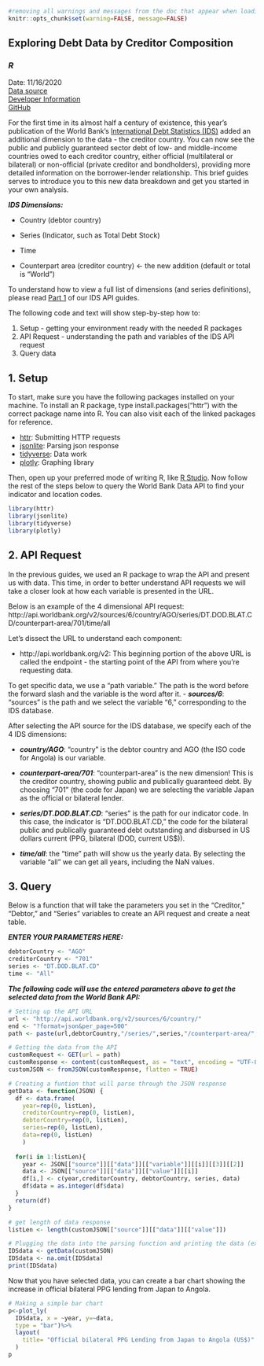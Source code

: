 
```{r global_options, include=FALSE}
#removing all warnings and messages from the doc that appear when loading the packages
knitr::opts_chunk$set(warning=FALSE, message=FALSE)
```
## Exploring Debt Data by Creditor Composition
### *R*
Date: 11/16/2020 <br>
[Data source](https://datacatalog.worldbank.org/dataset/international-debt-statistics)<br>
[Developer Information](https://datahelpdesk.worldbank.org/knowledgebase/topics/125589-developer-information)<br>
[GitHub](https://github.com/worldbank/debt-data/tree/master/api-guide)

For the first time in its almost half a century of existence, this year's publication of the World Bank's [International Debt Statistics (IDS)](https://data.worldbank.org/products/ids) added an additional dimension to the data - the creditor country. You can now see the public and publicly guaranteed sector debt of low- and middle-income countries owed to each creditor country, either official (multilateral or bilateral) or non-official (private creditor and bondholders), providing more detailed information on the borrower-lender relationship. This brief guides serves to introduce you to this new data breakdown and get you started in your own analysis.

***IDS Dimensions:***

- Country (debtor country)

- Series (Indicator, such as Total Debt Stock)

- Time

- Counterpart area (creditor country) <- the new addition (default or total is "World")


To understand how to view a full list of dimensions (and series definitions), please read [Part 1](https://worldbank.github.io/debt-data/api-guide/ids-api-guide-r-1.html) of our IDS API guides.

The following code and text will show step-by-step how to:

1. Setup - getting your environment ready with the needed R packages
2. API Request - understanding the path and variables of the IDS API request
3. Query data

## 1. Setup
To start, make sure you have the following packages installed on your machine. To install an R package, type install.packages("httr") with the correct package name into R. You can also visit each of the linked packages for reference.

- [httr](https://cran.r-project.org/web/packages/httr/index.html): Submitting HTTP requests
- [jsonlite](https://cran.r-project.org/web/packages/jsonlite/index.html): Parsing json response
- [tidyverse](https://cran.r-project.org/web/packages/tidyverse/index.html):  Data work
- [plotly](https://plot.ly/r/):  Graphing library

Then, open up your preferred mode of writing R, like [R Studio](https://www.rstudio.com/). Now follow the rest of the steps below to query the World Bank Data API to find your indicator and location codes.

```{r}
library(httr)
library(jsonlite)
library(tidyverse)
library(plotly)
```

## 2. API Request
In the previous guides, we used an R package to wrap the API and present us with data. This time, in order to better understand API requests we will take a closer look at how each variable is presented in the URL.

Below is an example of the 4 dimensional API request:
http://api.worldbank.org/v2/sources/6/country/AGO/series/DT.DOD.BLAT.CD/counterpart-area/701/time/all

Let's dissect the URL to understand each component:

- http://api.worldbank.org/v2: This beginning portion of the above URL is called the endpoint - the starting point of the API from where you're requesting data.

To get specific data, we use a "path variable." The path is the word before the forward slash and the variable is the word after it. 
- ***sources/6***: "sources" is the path and we select the variable "6," corresponding to the IDS database.

After selecting the API source for the IDS database, we specify each of the 4 IDS dimensions:

- ***country/AGO***: "country" is the debtor country and AGO (the ISO code for Angola) is our variable.

- ***counterpart-area/701***: "counterpart-area" is the new dimension! This is the creditor country, showing public and publically guaranteed debt. By choosing "701" (the code for Japan) we are selecting the variable Japan as the official or bilateral lender.

- ***series/DT.DOD.BLAT.CD***: "series" is the path for our indicator code. In this case, the indicator is "DT.DOD.BLAT.CD," the code for the bilateral public and publically guaranteed debt outstanding and disbursed in US dollars current (PPG, bilateral (DOD, current US$)). 

- ***time/all***: the "time" path will show us the yearly data. By selecting the variable "all" we can get all years, including the NaN values.

## 3. Query
Below is a function that will take the parameters you set in the "Creditor," "Debtor," and "Series" variables to create an API request and create a neat table. 

***ENTER YOUR PARAMETERS HERE:***
```{r}
debtorCountry <- "AGO"
creditorCountry <- "701"
series <- "DT.DOD.BLAT.CD"
time <- "All"
```

***The following code will use the entered parameters above to get the selected data from the World Bank API:***
```{r}
# Setting up the API URL
url <- "http://api.worldbank.org/v2/sources/6/country/"
end <- "?format=json&per_page=500"
path <- paste(url,debtorCountry,"/series/",series,"/counterpart-area/",creditorCountry,"/time/",time,end,sep="")

# Getting the data from the API
customRequest <- GET(url = path)
customResponse <- content(customRequest, as = "text", encoding = "UTF-8")
customJSON <- fromJSON(customResponse, flatten = TRUE)

# Creating a funtion that will parse through the JSON response
getData <- function(JSON) {
  df <- data.frame(
    year=rep(0, listLen),
    creditorCountry=rep(0, listLen),
    debtorCountry=rep(0, listLen),
    series=rep(0, listLen),
    data=rep(0, listLen)
    )
  
  for(i in 1:listLen){
    year <- JSON[["source"]][["data"]][["variable"]][[i]][[3]][[2]]
    data <- JSON[["source"]][["data"]][["value"]][[i]]
    df[i,] <- c(year,creditorCountry, debtorCountry, series, data)
    df$data = as.integer(df$data)
  }
  return(df)
}

# get length of data response
listLen <- length(customJSON[["source"]][["data"]][["value"]])

# Plugging the data into the parsing function and printing the data (excluding NA values)
IDSdata <- getData(customJSON)
IDSdata <- na.omit(IDSdata)
print(IDSdata)

```

Now that you have selected data, you can create a bar chart showing the increase in official bilateral PPG lending from Japan to Angola.
```{r}
# Making a simple bar chart
p<-plot_ly(
  IDSdata, x = ~year, y=~data, 
  type = "bar")%>%
  layout(
    title= "Official bilateral PPG Lending from Japan to Angola (US$)"
  )
p
```

